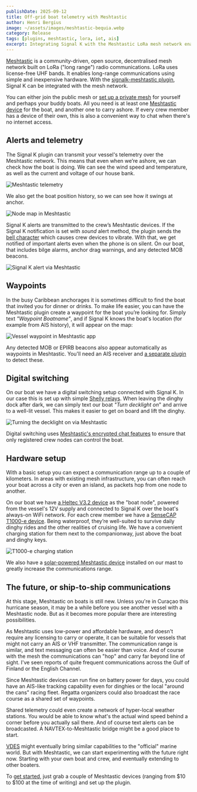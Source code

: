 ```yaml
---
publishDate: 2025-09-12
title: Off-grid boat telemetry with Meshtastic
author: Henri Bergius
image: ~/assets/images/meshtastic-bequia.webp
category: Release
tags: [plugins, meshtastic, lora, iot, ais]
excerpt: Integrating Signal K with the Meshtastic LoRa mesh network enables off-grid, no-cost boat-to-shore communication and telemetry. You can monitor your boat’s status and receive alerts without relying on cellular or satellite connections.
---
```


[Meshtastic](https://meshtastic.org) is a community-driven, open source, decentralised mesh network built on LoRa ("long range") radio communications. LoRa uses license-free UHF bands. It enables long-range communications using simple and inexpensive hardware. With the [signalk-meshtastic plugin](https://github.com/meri-imperiumi/signalk-meshtastic#readme), Signal K can be integrated with the mesh network.

You can either join the public mesh or [set up a private mesh](https://meshtastic.org/docs/configuration/tips/#not-sharing-your-location) for yourself and perhaps your buddy boats. All you need is at least one [Meshtastic device](https://meshtastic.org/docs/hardware/devices/) for the boat, and another one to carry ashore. If every crew member has a device of their own, this is also a convenient way to chat when there's no internet access.

## Alerts and telemetry

The Signal K plugin can transmit your vessel's telemetry over the Meshtastic network. This means that even when we’re ashore, we can check how the boat is doing. We can see the wind speed and temperature, as well as the current and voltage of our house bank.

![Meshtastic telemetry](/images/posts/signalk-meshtastic/meshtastic-telemetry.webp)

We also get the boat position history, so we can see how it swings at anchor.

![Node map in Meshtastic](/images/posts/signalk-meshtastic/meshtastic-location-history.webp)

Signal K alerts are transmitted to the crew’s Meshtastic devices. If the Signal K notification is set with _sound_ alert method, the plugin sends the [bell character](https://en.m.wikipedia.org/wiki/Bell_character) which causes crew devices to vibrate. With that, we get notified of important alerts even when the phone is on silent. On our boat, that includes bilge alarms, anchor drag warnings, and any detected MOB beacons.

![Signal K alert via Meshtastic](/images/posts/signalk-meshtastic/meshtastic-alert.webp)

## Waypoints

In the busy Caribbean anchorages it is sometimes difficult to find the boat that invited you for dinner or drinks. To make life easier, you can have the Meshtastic plugin create a waypoint for the boat you’re looking for. Simply text _"Waypoint Boatname"_, and if Signal K knows the boat's location (for example from AIS history), it will appear on the map:

![Vessel waypoint in Meshtastic app](/images/posts/signalk-meshtastic/meshtastic-waypoint.webp)

Any detected MOB or EPIRB beacons also appear automatically as waypoints in Meshtastic. You'll need an AIS receiver and [a separate plugin](https://github.com/meri-imperiumi/signalk-mob-notifier) to detect these.

## Digital switching

On our boat we have a digital switching setup connected with Signal K. In our case this is set up with simple [Shelly relays](https://shellyuk.com/shop/shelly-range-all-items/lighting/shelly-plus-1/). When leaving the dinghy dock after dark, we can simply text our boat _"Turn decklight on_" and arrive to a well-lit vessel. This makes it easier to get on board and lift the dinghy.

![Turning the decklight on via Meshtastic](/images/posts/signalk-meshtastic/meshtastic-digital-switching.webp)

Digital switching uses [Meshtastic's encrypted chat features](https://meshtastic.org/docs/overview/encryption/) to ensure that only registered crew nodes can control the boat.

## Hardware setup

With a basic setup you can expect a communication range up to a couple of kilometers. In areas with existing mesh infrastructure, you can often reach your boat across a city or even an island, as packets hop from one node to another.

On our boat we have [a Heltec V3.2 device](https://heltec.org/project/wifi-lora-32-v3/) as the "boat node", powered from the vessel's 12V supply and connected to Signal K over the boat's always-on WiFi network. For each crew member we have a [SenseCAP T1000-e device](https://www.seeedstudio.com/SenseCAP-Card-Tracker-T1000-E-for-Meshtastic-p-5913.html). Being waterproof, they’re well-suited to survive daily dinghy rides and the other realities of cruising life. We have a convenient charging station for them next to the companionway, just above the boat and dinghy keys.

![T1000-e charging station](/images/posts/signalk-meshtastic/meshtastic-charging-station.webp)

We also have a [solar-powered Meshtastic device](https://www.printables.com/model/1396221-meshtastic-boat-module-masthead) installed on our mast to greatly increase the communications range.

## The future, or ship-to-ship communications

At this stage, Meshtastic on boats is still new. Unless you're in Curaçao this hurricane season, it may be a while before you see another vessel with a Meshtastic node. But as it becomes more popular there are interesting possibilities.

As Meshtastic uses low-power and affordable hardware, and doesn't require any licensing to carry or operate, it can be suitable for vessels that might not carry an AIS or VHF transmitter. The communication range is similar, and text messaging can often be easier than voice. And of course with the mesh the communications can "hop" and carry far beyond line of sight. I've seen reports of quite frequent communications across the Gulf of Finland or the English Channel.

Since Meshtastic devices can run fine on battery power for days, you could have an AIS-like tracking capability even for dinghies or the local "around the cans" racing fleet. Regatta organizers could also broadcast the race course as a shared set of waypoints.

Shared telemetry could even create a network of hyper-local weather stations. You would be able to know what's the actual wind speed behind a corner before you actually sail there. And of course text alerts can be broadcasted. A NAVTEX-to-Meshtastic bridge might be a good place to start.

[VDES](https://www.iala.int/technical/connectivity/vdes-vhf-data-exchange-system/) might eventually bring similar capabilities to the "official" marine world. But with Meshtastic, we can start experimenting with the future right now. Starting with your own boat and crew, and eventually extending to other boaters.

To [get started](https://github.com/meri-imperiumi/signalk-meshtastic?tab=readme-ov-file#requirements), just grab a couple of Meshtastic devices (ranging from $10 to $100 at the time of writing) and set up the plugin.

